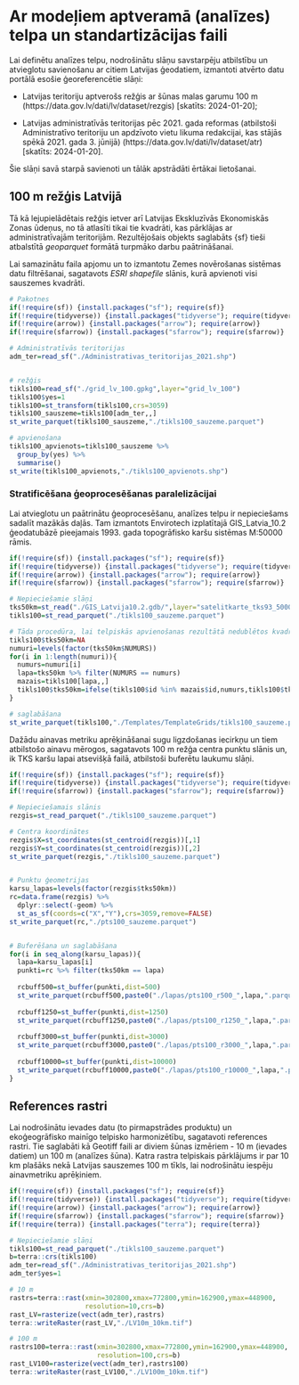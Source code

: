 # Ar modeļiem aptveramā (analīzes) telpa un standartizācijas faili  {#Chapter2}

Lai definētu analīzes telpu, nodrošinātu slāņu savstarpēju atbilstību un atvieglotu savienošanu ar citiem Latvijas ģeodatiem, izmantoti atvērto datu portālā esošie ģeoreferencētie slāņi:

- Latvijas teritoriju aptverošs režģis ar šūnas malas garumu 100 m (https://data.gov.lv/dati/lv/dataset/rezgis) [skatīts: 2024-01-20];

- Latvijas administratīvās teritorijas pēc 2021. gada reformas (atbilstoši Administratīvo teritoriju un apdzīvoto vietu likuma redakcijai, kas stājās spēkā 2021. gada 3. jūnijā) (https://data.gov.lv/dati/lv/dataset/atr)  [skatīts: 2024-01-20].

Šie slāņi savā starpā savienoti un tālāk apstrādāti ērtākai lietošanai.

## 100 m režģis Latvijā

Tā kā lejupielādētais režģis ietver arī Latvijas Ekskluzīvās Ekonomiskās Zonas ūdeņus, no tā atlasīti tikai tie kvadrāti, kas pārklājas ar administratīvajām teritorijām. Rezultējošais objekts saglabāts {sf} tieši atbalstītā *geoparquet* formātā turpmāko darbu paātrināšanai.

Lai samazinātu faila apjomu un to izmantotu Zemes novērošanas sistēmas datu filtrēšanai, sagatavots *ESRI shapefile* slānis, kurā apvienoti visi sauszemes kvadrāti.



```r
# Pakotnes
if(!require(sf)) {install.packages("sf"); require(sf)}
if(!require(tidyverse)) {install.packages("tidyverse"); require(tidyverse)}
if(!require(arrow)) {install.packages("arrow"); require(arrow)}
if(!require(sfarrow)) {install.packages("sfarrow"); require(sfarrow)}

# Administratīvās teritorijas
adm_ter=read_sf("./Administrativas_teritorijas_2021.shp")


# režģis
tikls100=read_sf("./grid_lv_100.gpkg",layer="grid_lv_100")
tikls100$yes=1
tikls100=st_transform(tikls100,crs=3059)
tikls100_sauszeme=tikls100[adm_ter,,]
st_write_parquet(tikls100_sauszeme,"./tikls100_sauzeme.parquet")

# apvienošana
tikls100_apvienots=tikls100_sauszeme %>% 
  group_by(yes) %>% 
  summarise()
st_write(tikls100_apvienots,"./tikls100_apvienots.shp")

```


### Stratificēšana ģeoprocesēšanas paralelizācijai

Lai atvieglotu un paātrinātu ģeoprocesēšanu, analīzes telpu ir nepieciešams sadalīt mazākās daļās. Tam izmantots Envirotech izplatītajā GIS_Latvia_10.2 ģeodatubāzē pieejamais 1993. gada topogrāfisko karšu sistēmas M:50000 rāmis.

```r
if(!require(sf)) {install.packages("sf"); require(sf)}
if(!require(tidyverse)) {install.packages("tidyverse"); require(tidyverse)}
if(!require(arrow)) {install.packages("arrow"); require(arrow)}
if(!require(sfarrow)) {install.packages("sfarrow"); require(sfarrow)}

# Nepieciešamie slāņi
tks50km=st_read("./GIS_Latvija10.2.gdb/",layer="satelitkarte_tks93_50000")
tikls100=st_read_parquet("./tikls100_sauzeme.parquet")

# Tāda procedūra, lai telpiskās apvienošanas rezultātā nedublētos kvadrāti
tikls100$tks50km=NA
numuri=levels(factor(tks50km$NUMURS))
for(i in 1:length(numuri)){
  numurs=numuri[i]
  lapa=tks50km %>% filter(NUMURS == numurs)
  mazais=tikls100[lapa,,]
  tikls100$tks50km=ifelse(tikls100$id %in% mazais$id,numurs,tikls100$tks50km)
}

# saglabāšana
st_write_parquet(tikls100,"./Templates/TemplateGrids/tikls100_sauzeme.parquet")
```

Dažādu ainavas metriku aprēķināšanai sugu ligzdošanas iecirkņu un tiem atbilstošo ainavu mērogos, sagatavots 100 m režģa centra punktu slānis un, ik TKS karšu lapai atsevišķā failā, atbilstoši buferētu laukumu slāņi.

```r
if(!require(sf)) {install.packages("sf"); require(sf)}
if(!require(tidyverse)) {install.packages("tidyverse"); require(tidyverse)}
if(!require(sfarrow)) {install.packages("sfarrow"); require(sfarrow)}

# Nepieciešamais slānis
rezgis=st_read_parquet("./tikls100_sauzeme.parquet")

# Centra koordinātes
rezgis$X=st_coordinates(st_centroid(rezgis))[,1]
rezgis$Y=st_coordinates(st_centroid(rezgis))[,2]
st_write_parquet(rezgis,"./tikls100_sauzeme.parquet")


# Punktu ģeometrijas
karsu_lapas=levels(factor(rezgis$tks50km))
rc=data.frame(rezgis) %>% 
  dplyr::select(-geom) %>% 
  st_as_sf(coords=c("X","Y"),crs=3059,remove=FALSE)
st_write_parquet(rc,"./pts100_sauzeme.parquet")


# Buferēšana un saglabāšana
for(i in seq_along(karsu_lapas)){
  lapa=karsu_lapas[i]
  punkti=rc %>% filter(tks50km == lapa)
  
  rcbuff500=st_buffer(punkti,dist=500)
  st_write_parquet(rcbuff500,paste0("./lapas/pts100_r500_",lapa,".parquet"))
  
  rcbuff1250=st_buffer(punkti,dist=1250)
  st_write_parquet(rcbuff1250,paste0("./lapas/pts100_r1250_",lapa,".parquet"))
  
  rcbuff3000=st_buffer(punkti,dist=3000)
  st_write_parquet(rcbuff3000,paste0("./lapas/pts100_r3000_",lapa,".parquet"))
  
  rcbuff10000=st_buffer(punkti,dist=10000)
  st_write_parquet(rcbuff10000,paste0("./lapas/pts100_r10000_",lapa,".parquet"))
}


```



## References rastri

Lai nodrošinātu ievades datu (to pirmapstrādes produktu) un ekoģeogrāfisko mainīgo telpisko harmonizētību, sagatavoti references rastri. Tie saglabāti kā Geotiff faili ar diviem šūnas izmēriem - 10 m (ievades datiem) un 100 m (analīzes šūna). Katra rastra telpiskais pārklājums ir par 10 km plašāks nekā Latvijas sauszemes 100 m tīkls, lai nodrošinātu iespēju ainavmetriku aprēķiniem.


```r
if(!require(sf)) {install.packages("sf"); require(sf)}
if(!require(tidyverse)) {install.packages("tidyverse"); require(tidyverse)}
if(!require(arrow)) {install.packages("arrow"); require(arrow)}
if(!require(sfarrow)) {install.packages("sfarrow"); require(sfarrow)}
if(!require(terra)) {install.packages("terra"); require(terra)}

# Nepieciešamie slāņi
tikls100=st_read_parquet("./tikls100_sauzeme.parquet")
b=terra::crs(tikls100)
adm_ter=read_sf("./Administrativas_teritorijas_2021.shp")
adm_ter$yes=1

# 10 m
rastrs=terra::rast(xmin=302800,xmax=772800,ymin=162900,ymax=448900,
                   resolution=10,crs=b)
rast_LV=rasterize(vect(adm_ter),rastrs)
terra::writeRaster(rast_LV,"./LV10m_10km.tif")

# 100 m
rastrs100=terra::rast(xmin=302800,xmax=772800,ymin=162900,ymax=448900,
                      resolution=100,crs=b)
rast_LV100=rasterize(vect(adm_ter),rastrs100)
terra::writeRaster(rast_LV100,"./LV100m_10km.tif")

```


